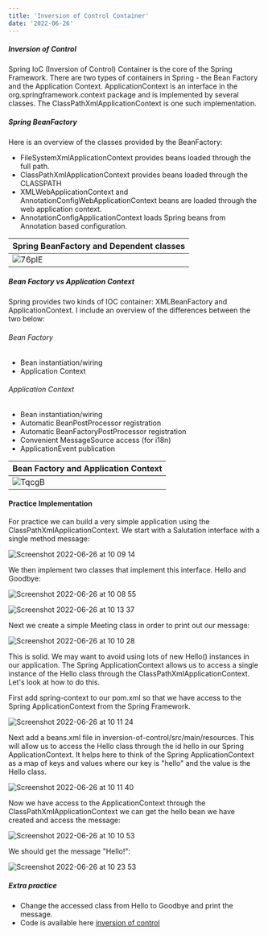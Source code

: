 ```yaml
---
title: 'Inversion of Control Container'
date: '2022-06-26'
---
```


##### Inversion of Control

Spring IoC (Inversion of Control) Container is the core of the Spring Framework.
There are two types of containers in Spring - the Bean Factory and the Application Context.
ApplicationContext is an interface in the org.springframework.context package and is implemented by several classes.
The ClassPathXmlApplicationContext is one such implementation.

##### Spring BeanFactory
Here is an overview of the classes provided by the BeanFactory:
- FileSystemXmlApplicationContext provides beans loaded through the full path.
- ClassPathXmlApplicationContext provides beans loaded through the CLASSPATH
- XMLWebApplicationContext and AnnotationConfigWebApplicationContext beans are loaded through the web application context.
- AnnotationConfigApplicationContext loads Spring beans from Annotation based configuration.

| Spring BeanFactory and Dependent classes|
|-----------------------------------------|
|![76plE](https://user-images.githubusercontent.com/27693622/175805274-92de9607-fbc0-4482-a7c6-b5b3c77f5e3c.png)|

##### Bean Factory vs Application Context
Spring provides two kinds of IOC container: XMLBeanFactory and ApplicationContext. 
I include an overview of the differences between the two below:
###### Bean Factory
- Bean instantiation/wiring
- Application Context
###### Application Context
- Bean instantiation/wiring
- Automatic BeanPostProcessor registration
- Automatic BeanFactoryPostProcessor registration
- Convenient MessageSource access (for i18n)
- ApplicationEvent publication

|Bean Factory and Application Context |
|---------------------------------------------------------|
|![TqcgB](https://user-images.githubusercontent.com/27693622/175805750-1025c69b-1494-4b4e-91c2-66e6c179348a.jpg)|

#### Practice Implementation
For practice we can build a very simple application using the ClassPathXmlApplicationContext.
We start with a Salutation interface with a single method message:

![Screenshot 2022-06-26 at 10 09 14](https://user-images.githubusercontent.com/27693622/175807408-d17dc0ac-62c9-4170-8d01-6ab552674a28.png)

We then implement two classes that implement this interface. Hello and Goodbye:

![Screenshot 2022-06-26 at 10 08 55](https://user-images.githubusercontent.com/27693622/175807407-5efab4e4-2b42-4cf1-939a-b8817296eec0.png)

![Screenshot 2022-06-26 at 10 13 37](https://user-images.githubusercontent.com/27693622/175807466-e617d7be-9825-46a0-905c-1000ea766e9b.png)

Next we create a simple Meeting class in order to print out our message: 

![Screenshot 2022-06-26 at 10 10 28](https://user-images.githubusercontent.com/27693622/175807413-70cf6198-e93c-467c-9e46-3380098b6325.png)

This is solid. We may want to avoid using lots of new Hello() instances in our application.
The Spring ApplicationContext allows us to access a single instance of the Hello class through the 
ClassPathXmlApplicationContext. Let's look at how to do this.

First add spring-context to our pom.xml so that we have access to the Spring ApplicationContext from
the Spring Framework.


![Screenshot 2022-06-26 at 10 11 24](https://user-images.githubusercontent.com/27693622/175807412-f1c48ec9-8805-44f9-b86d-c1f5a5642c61.png)

Next add a beans.xml file in inversion-of-control/src/main/resources. This will allow us to access the Hello class 
through the id hello in our Spring ApplicationContext. It helps here to think of the Spring ApplicationContext as a
map of keys and values where our key is "hello" and the value is the Hello class.

![Screenshot 2022-06-26 at 10 11 40](https://user-images.githubusercontent.com/27693622/175807411-eaa57e68-6ba4-4964-9c4e-53b5bed9bed8.png)

Now we have access to the ApplicationContext through the ClassPathXmlApplicationContext we can get the hello bean
we have created and access the message:

![Screenshot 2022-06-26 at 10 10 53](https://user-images.githubusercontent.com/27693622/175807409-a55956b7-d12f-41f9-ac9a-c29efe5a679a.png)

We should get the message "Hello!":


![Screenshot 2022-06-26 at 10 23 53](https://user-images.githubusercontent.com/27693622/175807819-a6faac91-5fb6-40be-a86f-3655204b877e.png)

##### Extra practice
- Change the accessed class from Hello to Goodbye and print the message.
- Code is available here [inversion of control](https://github.com/TomSpencerLondon/spring-practice-examples/tree/main/inversion-of-control)